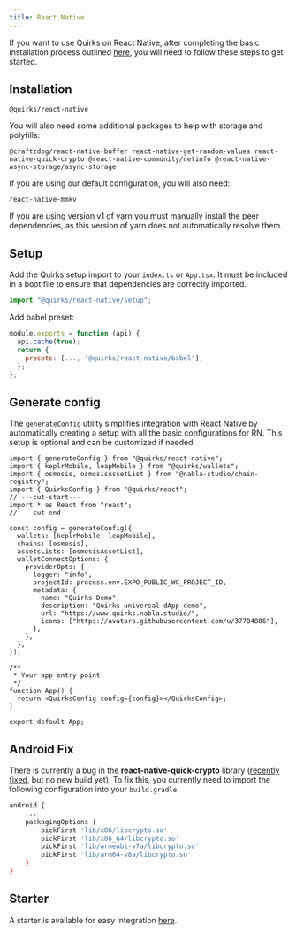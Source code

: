 ```yaml
---
title: React Native
---
```


If you want to use Quirks on React Native, after completing the basic installation process outlined [here](./installation.md), you will need to follow these steps to get started.

## Installation

```package-install
@quirks/react-native
```

You will also need some additional packages to help with storage and polyfills:

```package-install
@craftzdog/react-native-buffer react-native-get-random-values react-native-quick-crypto @react-native-community/netinfo @react-native-async-storage/async-storage
```

If you are using our default configuration, you will also need:

```package-install
react-native-mmkv
```

<Callout type="warn">
  If you are using version v1 of yarn you must manually install the peer
  dependencies, as this version of yarn does not automatically resolve them.
</Callout>

## Setup

Add the Quirks setup import to your `index.ts` or `App.tsx`.
It must be included in a boot file to ensure that dependencies are
correctly imported.

```ts title="index.ts"
import "@quirks/react-native/setup";
```

Add babel preset:

```js title="babel.config.js"
module.exports = function (api) {
  api.cache(true);
  return {
    presets: [..., '@quirks/react-native/babel'],
  };
};
```

## Generate config

The `generateConfig` utility simplifies integration with React Native by automatically creating a setup with all the basic configurations for RN. This setup is optional and can be customized if needed.

```tsx twoslash title="App.tsx"
import { generateConfig } from "@quirks/react-native";
import { keplrMobile, leapMobile } from "@quirks/wallets";
import { osmosis, osmosisAssetList } from "@nabla-studio/chain-registry";
import { QuirksConfig } from "@quirks/react";
// ---cut-start---
import * as React from "react";
// ---cut-end---

const config = generateConfig({
  wallets: [keplrMobile, leapMobile],
  chains: [osmosis],
  assetsLists: [osmosisAssetList],
  walletConnectOptions: {
    providerOpts: {
      logger: "info",
      projectId: process.env.EXPO_PUBLIC_WC_PROJECT_ID,
      metadata: {
        name: "Quirks Demo",
        description: "Quirks universal dApp demo",
        url: "https://www.quirks.nabla.studio/",
        icons: ["https://avatars.githubusercontent.com/u/37784886"],
      },
    },
  },
});

/**
 * Your app entry point
 */
function App() {
  return <QuirksConfig config={config}></QuirksConfig>;
}

export default App;
```

## Android Fix

There is currently a bug in the **react-native-quick-crypto** library
([recently fixed](https://github.com/margelo/react-native-quick-crypto/commit/8d4bbcdee28220508a770e050201737ca903e6d9#diff-197b190e4a3512994d2cebed8aff5479ff88e136b8cc7a4b148ec9c3945bd65aR103),
but no new build yet).
To fix this, you currently need to import the following configuration into
your `build.gradle`.

```bash title="android/app/build.gradle"
android {
    ...
    packagingOptions {
        pickFirst 'lib/x86/libcrypto.so'
        pickFirst 'lib/x86_64/libcrypto.so'
        pickFirst 'lib/armeabi-v7a/libcrypto.so'
        pickFirst 'lib/arm64-v8a/libcrypto.so'
    }
}
```

## Starter

A starter is available for easy integration [here](https://github.com/nabla-studio/quirks-mobile-dapp-starter).
